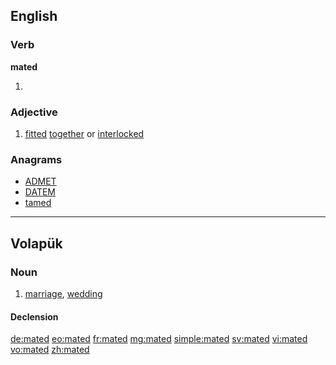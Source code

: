 ==English==

===Verb===
'''mated'''

# {{past of|mate}}

===Adjective===
{{en-adj|-}}

# [[fitted]] [[together]] or [[interlocked]]

===Anagrams===
* [[ADMET#English|ADMET]]
* [[DATEM#English|DATEM]]
* [[tamed#English|tamed]]

----

==Volapük==

===Noun===
{{vo-noun}}

# [[marriage]], [[wedding]]

====Declension====
{{vo-decl-noun}}

[[de:mated]]
[[eo:mated]]
[[fr:mated]]
[[mg:mated]]
[[simple:mated]]
[[sv:mated]]
[[vi:mated]]
[[vo:mated]]
[[zh:mated]]